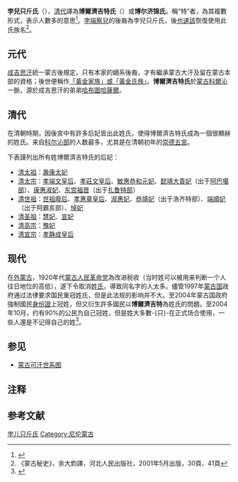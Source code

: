 {{expand English}}
{{expand Japanese}}
'''孛兒只斤氏'''{{NoteTag|{{标音|繁=孛兒只斤|简=孛儿只斤|拼音=Bóérjìjǐn}}}}（{{mong|m=ᠪᠣᠷᠵᠢᠭᠢᠨ|Ppp=Borǰigin|k=Боржигин}}），[[清代|清代]]譯為'''博爾濟吉特氏'''（{{lang-mnc|ᠪᠣᡵᠵᡳᡤᡳᡨ|v=Borjigit|a=Borjigit|p=Borzhigit}}）或'''博尔济锦氏'''。稱“特”者，為其複數形式，表示人數多的意思<ref>{{cite web |url = http://ctext.org/library.pl?if=gb&file=25374&page=111 |title = 《天咫偶聞》影印本 |access-date = 2016-06-16 |archive-date = 2021-02-15 |archive-url = https://web.archive.org/web/20210215094206/https://ctext.org/library.pl?if=gb&file=25374&page=111 |dead-url = no }}</ref>。[[孛端察兒|孛端察兒]]的後裔為孛兒只斤氏，後[[也速該|也速該]]恢復使用此氏族名<ref>《蒙古秘史》，余大鈞譯，河北人民出版社，2001年5月出版，30頁、41頁</ref>。

== 元代 ==
[[成吉思汗|成吉思汗]]統一蒙古後規定，只有本家的嫡系後裔，才有繼承蒙古大汗及留在蒙古本部的資格；後世便稱作[[黄金家族|「黃金家族」或「黃金氏族」]]。'''博爾濟吉特氏'''於[[科尔沁部|蒙古科爾沁]]一脈，源於成吉思汗的弟弟[[哈布圖哈薩爾|哈布圖哈薩爾]]。

== 清代 ==
在清朝時期，因後宮中有許多后妃皆出此姓氏，使得博爾濟吉特氏成為一個很顯赫的姓氏。来自[[科尔沁部|科尔沁部]]的人数最多，尤其是在清朝初年的[[清朝後宮#關外五宮制|崇德五宮]]。

下表謹列出所有姓博爾濟吉特氏的后妃：
* [[努尔哈赤|清太祖]]：[[壽康太妃|壽康太妃]]
* [[皇太極|清太宗]]：[[孝端文皇后|孝端文皇后]]、[[孝莊文皇后|孝莊文皇后]]、[[敏惠恭和元妃|敏惠恭和元妃]]、[[懿靖大貴妃|懿靖大貴妃]]（出于[[阿巴噶部|阿巴噶部]]）、[[康惠淑妃|康惠淑妃]]、[[扎鲁特博尔济吉特氏|东宫福晋]]（出于[[扎鲁特部|扎鲁特部]]）
* [[顺治帝|清世祖]]：[[额尔德尼布木巴|世祖廢后]]、[[孝惠章皇后|孝惠章皇后]]、[[淑惠妃|淑惠妃]]、[[恭靖妃|恭靖妃]]（出于浩齐特部）、[[端順妃|端順妃]]（出于阿霸亥部）、[[悼妃|悼妃]]
* [[康熙帝|清圣祖]]：[[慧妃_(康熙帝)|慧妃]]、[[宣妃|宣妃]]
* [[乾隆帝|清高宗]]：[[豫妃_(乾隆帝)|豫妃]]
* [[道光帝|清宣宗]]：[[孝静成皇后|孝静成皇后]]

== 现代 ==
在[[外蒙古|外蒙古]]，1920年代[[蒙古人民革命党|蒙古人民革命党]]為改进税收（当时姓可以被用来判断一个人往日地位的高低），遂下令取消[[姓氏|姓氏]]，導致同名字的人太多。儘管1997年[[蒙古国|蒙古国]]政府通过法律要求国民重冠姓氏，但是此法规的影响并不大。至2004年蒙古国政府強制國民[[身份證|身份證]]上冠姓，但又衍生許多國民以'''博爾濟吉特'''為姓氏的問題。至2004年10月，约有90%的公民为自己冠姓，但是姓大多數-{只}-在正式场合使用，一些人還是不记得自己的姓<ref>{{Cite web |url=http://seattletimes.nwsource.com/html/nationworld/2002071306_mongolia24.html |title=存档副本 |access-date=2007-08-09 |archive-date=2011-01-19 |archive-url=https://web.archive.org/web/20110119160123/http://seattletimes.nwsource.com/html/nationworld/2002071306_mongolia24.html |dead-url=no }}</ref>。

==参见==
*[[蒙古可汗世系图|蒙古可汗世系图]]

== 注释 ==
{{NoteFoot}}

== 参考文献 ==
{{Reflist}}

[[Category:孛儿只斤氏|]]
[[Category:尼伦蒙古|Category:尼伦蒙古]]